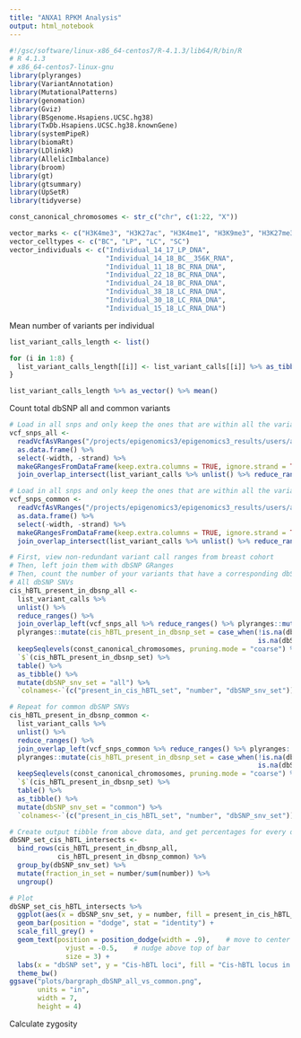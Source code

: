 ```yaml
---
title: "ANXA1 RPKM Analysis"
output: html_notebook
---
```

```r
#!/gsc/software/linux-x86_64-centos7/R-4.1.3/lib64/R/bin/R
# R 4.1.3
# x86_64-centos7-linux-gnu
library(plyranges)
library(VariantAnnotation)
library(MutationalPatterns)
library(genomation)
library(Gviz)
library(BSgenome.Hsapiens.UCSC.hg38)
library(TxDb.Hsapiens.UCSC.hg38.knownGene)
library(systemPipeR)
library(biomaRt)
library(LDlinkR)
library(AllelicImbalance)
library(broom)
library(gt)
library(gtsummary)
library(UpSetR)
library(tidyverse)

const_canonical_chromosomes <- str_c("chr", c(1:22, "X"))

vector_marks <- c("H3K4me3", "H3K27ac", "H3K4me1", "H3K9me3", "H3K27me3", "H3K36me3")
vector_celltypes <- c("BC", "LP", "LC", "SC")
vector_individuals <- c("Individual_14_17_LP_DNA",
                        "Individual_14_18_BC__356K_RNA",
                        "Individual_11_18_BC_RNA_DNA",
                        "Individual_22_18_BC_RNA_DNA",
                        "Individual_24_18_BC_RNA_DNA",
                        "Individual_38_18_LC_RNA_DNA",
                        "Individual_30_18_LC_RNA_DNA",
                        "Individual_15_18_LC_RNA_DNA")


```

Mean number of variants per individual
```r
list_variant_calls_length <- list()

for (i in 1:8) {
  list_variant_calls_length[[i]] <- list_variant_calls[[i]] %>% as_tibble() %>% nrow()
}

list_variant_calls_length %>% as_vector() %>% mean()
```

Count total dbSNP all and common variants
```r
# Load in all snps and only keep the ones that are within all the variants called on breast in your pipeline
vcf_snps_all <- 
  readVcfAsVRanges("/projects/epigenomics3/epigenomics3_results/users/ahauduc/arp/genome_data/dbSNP/snps/00-All_chr.snps.vcf.gz") %>%
  as.data.frame() %>%
  select(-width, -strand) %>%
  makeGRangesFromDataFrame(keep.extra.columns = TRUE, ignore.strand = TRUE) %>% 
  join_overlap_intersect(list_variant_calls %>% unlist() %>% reduce_ranges())

# Load in all snps and only keep the ones that are within all the variants called on breast in your pipeline
vcf_snps_common <- 
  readVcfAsVRanges("/projects/epigenomics3/epigenomics3_results/users/ahauduc/arp/genome_data/dbSNP/common_snps/00-common_snps_chr.vcf.gz") %>%
  as.data.frame() %>%
  select(-width, -strand) %>%
  makeGRangesFromDataFrame(keep.extra.columns = TRUE, ignore.strand = TRUE) %>% 
  join_overlap_intersect(list_variant_calls %>% unlist() %>% reduce_ranges())
```

```r
# First, view non-redundant variant call ranges from breast cohort
# Then, left join them with dbSNP GRanges
# Then, count the number of your variants that have a corresponding dbSNP variant by leveraging the RV column (dbSNP table reduced to only keep unique positions)
# All dbSNP SNVs
cis_hBTL_present_in_dbsnp_all <- 
  list_variant_calls %>% 
  unlist() %>% 
  reduce_ranges() %>% 
  join_overlap_left(vcf_snps_all %>% reduce_ranges() %>% plyranges::mutate(dbSNP_present = TRUE)) %>% 
  plyranges::mutate(cis_hBTL_present_in_dbsnp_set = case_when(!is.na(dbSNP_present) ~ TRUE,
                                                              is.na(dbSNP_present) ~ FALSE)) %>% 
  keepSeqlevels(const_canonical_chromosomes, pruning.mode = "coarse") %>% 
  `$`(cis_hBTL_present_in_dbsnp_set) %>% 
  table() %>% 
  as_tibble() %>% 
  mutate(dbSNP_snv_set = "all") %>% 
  `colnames<-`(c("present_in_cis_hBTL_set", "number", "dbSNP_snv_set"))

# Repeat for common dbSNP SNVs
cis_hBTL_present_in_dbsnp_common <- 
  list_variant_calls %>% 
  unlist() %>% 
  reduce_ranges() %>% 
  join_overlap_left(vcf_snps_common %>% reduce_ranges() %>% plyranges::mutate(dbSNP_present = TRUE)) %>% 
  plyranges::mutate(cis_hBTL_present_in_dbsnp_set = case_when(!is.na(dbSNP_present) ~ TRUE,
                                                              is.na(dbSNP_present) ~ FALSE)) %>% 
  keepSeqlevels(const_canonical_chromosomes, pruning.mode = "coarse") %>% 
  `$`(cis_hBTL_present_in_dbsnp_set) %>% 
  table() %>% 
  as_tibble() %>% 
  mutate(dbSNP_snv_set = "common") %>% 
  `colnames<-`(c("present_in_cis_hBTL_set", "number", "dbSNP_snv_set"))
```

```r
# Create output tibble from above data, and get percentages for every dbSNP set
dbSNP_set_cis_hBTL_intersects <- 
  bind_rows(cis_hBTL_present_in_dbsnp_all,
            cis_hBTL_present_in_dbsnp_common) %>% 
  group_by(dbSNP_snv_set) %>% 
  mutate(fraction_in_set = number/sum(number)) %>% 
  ungroup()

# Plot
dbSNP_set_cis_hBTL_intersects %>% 
  ggplot(aes(x = dbSNP_snv_set, y = number, fill = present_in_cis_hBTL_set %>% factor(c(TRUE, FALSE)), label = scales::percent(fraction_in_set, accuracy = 0.01))) +
  geom_bar(position = "dodge", stat = "identity") +
  scale_fill_grey() +
  geom_text(position = position_dodge(width = .9),    # move to center of bars
              vjust = -0.5,    # nudge above top of bar
              size = 3) +
  labs(x = "dbSNP set", y = "Cis-hBTL loci", fill = "Cis-hBTL locus in dbSNP set") +
  theme_bw()
ggsave("plots/bargraph_dbSNP_all_vs_common.png",
       units = "in",
       width = 7,
       height = 4)

```

Calculate zygosity
```r

```




